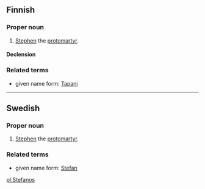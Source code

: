 ==Finnish==

===Proper noun===
{{fi-noun|Stefano|type=seos|proper=true}}

# {{biblical character|lang=fi}} [[Stephen]] the [[protomartyr]].

====Declension====
{{fi-decl-vastaus|Stefanonopl=1}}

===Related terms===
*given name form: [[Tapani]]

----

==Swedish==

===Proper noun===
{{infl|sv|proper noun}}

# {{biblical character|lang=sv}} [[Stephen]] the [[protomartyr]].

===Related terms===
*given name form: [[Stefan]]

[[pl:Stefanos]]